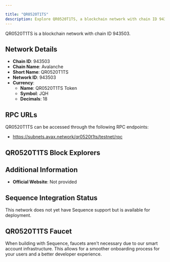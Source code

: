 ```yaml
---

title: "QR0520T1TS"
description: Explore QR0520T1TS, a blockchain network with chain ID 943503. Learn about its native currency, QR0520T1TS Token, and how to interact with the network.
---
```




QR0520T1TS is a blockchain network with chain ID 943503.

## Network Details

- **Chain ID**: 943503
- **Chain Name**: Avalanche
- **Short Name**: QR0520T1TS
- **Network ID**: 943503
- **Currency**: 
  - **Name**: QR0520T1TS Token
  - **Symbol**: JQH
  - **Decimals**: 18

## RPC URLs

QR0520T1TS can be accessed through the following RPC endpoints:

- https://subnets.avax.network/qr0520t1ts/testnet/rpc

## QR0520T1TS Block Explorers



## Additional Information

- **Official Website**: Not provided

## Sequence Integration Status

This network does not yet have Sequence support but is available for deployment.

## QR0520T1TS Faucet

When building with Sequence, faucets aren't necessary due to our smart account infrastructure. This allows for a smoother onboarding process for your users and a better developer experience.
